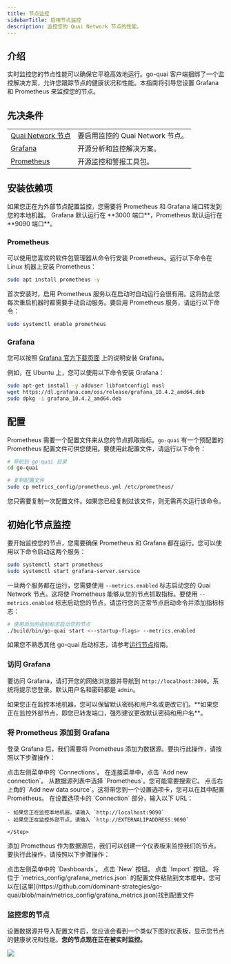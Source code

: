 ```yaml
---
title: 节点监控
sidebarTitle: 启用节点监控
description: 监控您的 Quai Network 节点的性能。
---
```


## 介绍

实时监控您的节点性能可以确保它平稳高效地运行。go-quai 客户端捆绑了一个监控解决方案，允许您跟踪节点的健康状况和性能。本指南将引导您设置 Grafana 和 Prometheus 来监控您的节点。

## 先决条件

|                                                   |                                                   |
| ------------------------------------------------- | ------------------------------------------------- |
| [Quai Network 节点](/participate/node/run-a-node) | 要启用监控的 Quai Network 节点。     |
| [Grafana](https://grafana.com/)                   | 开源分析和监控解决方案。 |
| [Prometheus](https://prometheus.io/)              | 开源监控和警报工具包。   |

## 安装依赖项

<Note>
	如果您正在为外部节点配置监控，您需要将 Prometheus 和 Grafana 端口转发到您的本地机器。
	Grafana 默认运行在 **3000 端口**，Prometheus 默认运行在 **9090 端口**。
</Note>

### Prometheus

可以使用您喜欢的软件包管理器从命令行安装 Prometheus。运行以下命令在 Linux 机器上安装 Prometheus：

```bash
sudo apt install prometheus -y
```

首次安装时，启用 Prometheus 服务以在启动时自动运行会很有用。这将防止您每次重启机器时都需要手动启动服务。要启用 Prometheus 服务，请运行以下命令：

```bash
sudo systemctl enable prometheus
```

### Grafana

您可以按照 [Grafana 官方下载页面](https://grafana.com/grafana/download?edition=oss) 上的说明安装 Grafana。

例如，在 Ubuntu 上，您可以使用以下命令安装 Grafana：

```bash
sudo apt-get install -y adduser libfontconfig1 musl
wget https://dl.grafana.com/oss/release/grafana_10.4.2_amd64.deb
sudo dpkg -i grafana_10.4.2_amd64.deb
```

## 配置

Prometheus 需要一个配置文件来从您的节点抓取指标。`go-quai` 有一个预配置的 Prometheus 配置文件可供您使用。要使用此配置文件，请运行以下命令：

```bash
# 导航到 go-quai 目录
cd go-quai

# 复制配置文件
sudo cp metrics_config/prometheus.yml /etc/prometheus/
```

<Note>
	您只需要复制一次配置文件。如果您已经复制过该文件，则无需再次运行该命令。
</Note>

## 初始化节点监控

要开始监控您的节点，您需要确保 Prometheus 和 Grafana 都在运行。您可以使用以下命令启动这两个服务：

```bash
sudo systemctl start prometheus
sudo systemctl start grafana-server.service
```

一旦两个服务都在运行，您需要使用 `--metrics.enabled` 标志启动您的 Quai Network 节点。这将使 Prometheus 能够从您的节点抓取指标。要使用 `--metrics.enabled` 标志启动您的节点，请运行您的正常节点启动命令并添加指标标志：

```bash
# 使用添加的指标标志启动您的节点
./build/bin/go-quai start <--startup-flags> --metrics.enabled
```

如果您不熟悉其他 go-quai 启动标志，请参考[运行节点](/guides/client/node#environment-variables)指南。

### 访问 Grafana

要访问 Grafana，请打开您的网络浏览器并导航到 `http://localhost:3000`。系统将提示您登录。默认用户名和密码都是 `admin`。

<Warning>
	如果您正在监控本地机器，您可以保留默认密码和用户名或更改它们。**如果您正在监控外部节点，即您已转发端口，强烈建议更改默认密码和用户名**。
</Warning>

### 将 Prometheus 添加到 Grafana

登录 Grafana 后，我们需要将 Prometheus 添加为数据源。要执行此操作，请按照以下步骤操作：

<Steps>
	<Step title='打开连接菜单'>点击左侧菜单中的 `Connections`。</Step>
	<Step title='添加新连接'>在连接菜单中，点击 `Add new connection`。</Step>
	<Step title='选择 Prometheus'>从数据源列表中选择 `Prometheus`。您可能需要搜索它。</Step>
	<Step title='添加新数据源'>
		点击右上角的 `Add new data source`。这将带您到一个设置选项卡，您可以在其中配置 Prometheus。
	</Step>
	<Step title='设置 Prometheus 服务器 URL'>
		在设置选项卡的 `Connection` 部分，输入以下 URL：

    - 如果您正在监控本地机器，请输入 `http://localhost:9090`
    - 如果您正在监控外部节点，请输入 `http://EXTERNALIPADDRESS:9090`

    </Step>

</Steps>

添加 Prometheus 作为数据源后，我们可以创建一个仪表板来监控我们的节点。要执行此操作，请按照以下步骤操作：

<Steps>
	<Step title='打开仪表板'>点击左侧菜单中的 `Dashboards`。</Step>
	<Step title='创建新仪表板'>点击 `New` 按钮。</Step>
	<Step title='导入配置'>点击 `Import` 按钮。</Step>
	<Step title='粘贴配置'>
		将位于 `metrics_config/grafana_metrics.json` 的配置文件粘贴到文本框中。您可以在[这里](https://github.com/dominant-strategies/go-quai/blob/main/metrics_config/grafana_metrics.json)找到配置文件
	</Step>
</Steps>

### 监控您的节点

设置数据源并导入配置文件后，您应该会看到一个类似下图的仪表板，显示您节点的健康状况和性能。**您的节点现在正在被实时监控。**

<Frame>
	<img src='/images/GrafanaDashboard.png' />
</Frame>